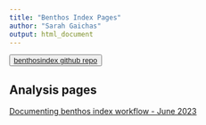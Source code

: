 ```yaml
---
title: "Benthos Index Pages"
author: "Sarah Gaichas"
output: html_document
---
```


<button>
    <a href="https://github.com/NOAA-EDAB/benthosindex"> benthosindex github repo </a>
</button>


<!-- ADD LINKS BELOW, note, using the RMD link syntax will open the presentation in the same tab, which is annoying. Use the html with the "_blank" to fix that behavior -->

## Analysis pages
 

<a href="https://noaa-edab.github.io/benthosindex/WorkflowDecisions.html" target="_blank"> Documenting benthos index workflow - June 2023 </a>
